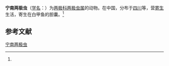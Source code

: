 {{Speciesbox
| name = 宁南两极虫
| status = 
| status_system = 
| image = 
| genus = Myxidium
| species = ningnanense
| authority = (Zhao et Ma, 1994)<ref name='id9242'>{{cite web| url =http://www.bioinfo.cn/db05/BjdwSpecies.php?action=view&id=9242| title =宁南两极虫| work =《中国动物物种编目数据库》| publisher =中国科学院微生物研究所| author =中国科学院动物研究所| accessdate =2009-04-16| deadurl =yes| archiveurl =https://web.archive.org/web/20160305103143/http://www.bioinfo.cn/db05/BjdwSpecies.php?action=view&id=9242| archivedate =2016-03-05}}</ref>
}}

'''宁南两极虫'''（[[学名|学名]]：{{lang|la|''Myxidium ningnanense''}}）为[[两极科|两极科]][[两极虫属|两极虫属]]的动物。在中国，分布于[[四川|四川]]等，营[[寄生|寄生]]生活，寄生在白甲鱼的胆囊。<ref name='id9242'/>

== 参考文献 ==
{{reflist}}

{{Wikispecies|Myxidium ningnanense}}

[[Category:两极虫属|宁南两极虫]]


{{Cnidarian-stub}}